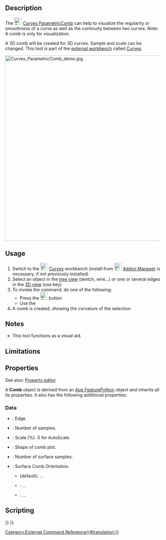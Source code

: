 <languages/>
<translate>

<!--T:1-->
{{Docnav
|[[Curves_ParametricBlendCurve|ParametricBlendCurve]]
|[[Curves_CurveOnSurface|CurveOnSurface]]
|[[Curves_Workbench|Curves]]
|IconL=Curves_ParametricBlendCurve.svg
|IconR=Curves_CurveOnSurface.svg
|IconC=Curves_workbench_icon.svg
}}

<!--T:2-->
{{GuiCommand
|Name=Curves ParametricComb
|MenuLocation=Curves → Comb plot
|Workbenches=[[Curves_Workbench|Curves]]
}}

==Description== <!--T:3-->

<!--T:4-->
The [[Image:Curves_ParametricComb.svg|24px]] [[Curves_ParametricComb|Curves ParametricComb]] can help to visualize the regularity or smoothness of a curve as well as the continuity between two curves. Note: A comb is only for visualization.

<!--T:12-->
A 3D comb will be created for 3D curves. Sample and scale can be changed. This tool is part of the [[External_workbenches|external workbench]] called [[Curves_Workbench|Curves]].

<!--T:13-->
[[File:Curves_ParametricComb_demo.jpg|600px]]
{{Caption|Above: shows the before (left) and after (right) application of the ParametricComb AKA Comb plot tool}}

==Usage== <!--T:5-->

<!--T:6-->
# Switch to the [[Image:Curves_workbench_icon.svg|24px]] [[Curves_Workbench|Curves]] workbench (install from [[Image:Std_AddonMgr.svg|24px]] [[Std_AddonMgr|Addon Manager]] is necessary, if not previously installed)
# Select an object in the [[Tree_view|tree view]] (sketch, wire...) or one or several edges in the [[3D_view|3D view]] (use {{KEY|CTRL}} key)
# To invoke the command, do one of the following:
#* Press the [[Image:Curves_ParametricComb.svg|24px]] button
#* Use the {{MenuCommand|Curves → Comb plot}}
# A comb is created, showing the curvature of the selection.


==Notes== <!--T:7-->

<!--T:14-->
* This tool functions as a visual aid.

==Limitations== <!--T:8-->


==Properties== <!--T:9-->

See also: [[Property_editor|Property editor]].

A '''Comb''' object is derived from an [[App_FeaturePython|App FeaturePython]] object and inherits all its properties. It also has the following additional properties:

===Data===

{{TitleProperty|Comb}}

* {{PropertyData|Edge|LinkSubList}}: Edge.
* {{PropertyData|Samples|IntegerConstraint}}: Number of samples.
* {{PropertyData|Scale|Float}}: Scale (%). 0 for AutoScale.
* {{PropertyData|Shape|PartShape}}: Shape of comb plot.

{{TitleProperty|Surface}}

* {{PropertyData|Number|Integer}}: Number of surface samples.
* {{PropertyData|Orientation|Enumeration}}: Surface Comb Orientation.
** {{Value|U}} (default): ...
** {{Value|V}}: ...
** {{Value|UV}}: ...

==Scripting== <!--T:10-->


<!--T:11-->
{{Docnav
|[[Curves_ParametricBlendCurve|ParametricBlendCurve]]
|[[Curves_CurveOnSurface|CurveOnSurface]]
|[[Curves_Workbench|Curves]]
|IconL=Curves_ParametricBlendCurve.svg
|IconR=Curves_CurveOnSurface.svg
|IconC=Curves_workbench_icon.svg
}}

</translate>
{{Curves Tools navi{{#translation:}}}}
{{Userdocnavi{{#translation:}}}}
[[Category:External Command Reference{{#translation:}}]]